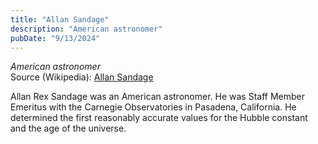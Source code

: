 ```yaml
---
title: "Allan Sandage"
description: "American astronomer"
pubDate: "9/13/2024"
---
```


*American astronomer*  
Source (Wikipedia): [Allan Sandage][1]

Allan Rex Sandage was an American astronomer. He was Staff Member Emeritus with the Carnegie Observatories in Pasadena, California. He determined the first reasonably accurate values for the Hubble constant and the age of the universe.

[1]: https://en.wikipedia.org/wiki/Allan_Sandage
